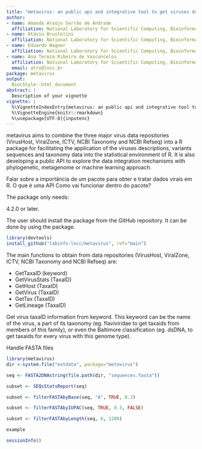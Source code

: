 ```yaml
---
title: "metavirus: an public api and integrative tool to get viruses data into R system"
author:
- name: Amanda Araújo Serrão de Andrade
  affiliation: National Laboratory for Scientific Computing, Bioinformatics Laboratory (LABINFO), Petrópolis, Rio de Janeiro, Brazil
- name: Otávio Brustolini
  affiliation: National Laboratory for Scientific Computing, Bioinformatics Laboratory (LABINFO), Petrópolis, Rio de Janeiro, Brazil
- name: Eduardo Wagner
  affiliation: National Laboratory for Scientific Computing, Bioinformatics Laboratory (LABINFO), Petrópolis, Rio de Janeiro, Brazil
- name: Ana Tereza Ribeiro de Vasconcelos
  affiliation: National Laboratory for Scientific Computing, Bioinformatics Laboratory (LABINFO), Petrópolis, Rio de Janeiro, Brazil
  email: atrv@lncc.br
package: metavirus
output:
  BiocStyle::html_document
abstract: |
  Description of your vignette
vignette: |
  %\VignetteIndexEntry{metavirus: an public api and integrative tool to get viruses data into R system}
  %\VignetteEngine{knitr::rmarkdown}
  %\usepackage[UTF-8]{inputenc}
---
```


\section{Background}

metavirus aims to combine the three major virus data repositories (VirusHost, ViralZone, ICTV, NCBI Taxonomy and NCBI Refseq) into a R package for facilitating the application of the viruses descriptions, variants sequences and taxonomy data into the statistical environment of R. It is also developing a public API to explore the data integration mechanisms with phylogenetic, metagenome or machine learning approach.

Falar sobre a importância de um pacote para obter e tratar dados virais em R.
O que é uma API 
Como vai funcionar dentro do pacote?

\newpage

\section{The metavirus package}

\begin{figure*}
\includegraphics[keepaspectratio,width=12cm]{\jobname-Fig1.png}
\raggedright
\caption{\label{fig:wide}Logo}
\end{figure*}

\subsection{Dependencies}

The package only needs: 

\R{} 4.2.0 or later.

\subsection{Instalation}

The user should install the package from the GitHub repository. It can be done by using the \CRANpkg{devtools} package.

```r
library(devtools)
install_github("labinfo-lncc/metavirus", ref="main")
```

\subsection{Package structure}

\begin{figure*}
\includegraphics[keepaspectratio,width=12cm]{\jobname-Fig2.png}
\raggedright
\caption{\label{fig:wide}Workflow}
\end{figure*}

\subsubsection{Get virus data}

The main functions to obtain from data repositories (VirusHost, ViralZone, ICTV, NCBI Taxonomy and NCBI Refseq) are:

* GetTaxaID (keyword)
* GetVirusStats (TaxaID)
* GetHost (TaxaID)
* GetVirus (TaxaID)
* GetTax (TaxaID)
* GetLineage (TaxaID)

\subsubsubsection{GetTaxaID}

Get virus taxaID information from keyword. This keyword can be the name of the virus, a part of its taxonomy (eg. flaviviridae to get taxaids from members of this family), or even the Baltimore classification (eg. dsDNA, to get taxaids for every virus with this genome type). 

\subsubsubsection{GetVirusStats}

\subsubsubsection{GetHost}

\subsubsubsection{GetVirus}

\subsubsubsection{GetTax}

\subsubsubsection{GetLineage}

\subsubsection{Retrive sequences from NCBI RefSeq}

\subsubsubsection{GetSEQS}

\subsubsection{Preprocessing}

Handle FASTA files

```r
library(metavirus)
dir <-system.file("extdata", package="metavirus")
```

\subsubsubsection{FASTA2DNAstring}

```r
seq <- FASTA2DNAstring(file.path(dir, "sequences.fasta"))
```

\subsubsubsection{SEQsStatsReport}

```r
subset <- SEQsStatsReport(seq)
```

\subsubsubsection{filterFASTAbyBase}

```r
subset <- filterFASTAbyBase(seq, "A", TRUE, 0.3)
```

\subsubsubsection{filterFASTAbyIUPAC}

```r
subset <- filterFASTAbyIUPAC(seq, TRUE, 0.3, FALSE)
```

\subsubsubsection{filterFASTAbyLength}

```r
subset <- filterFASTAbyLength(seq, 0, 1200)
```

\subsection{Applicability and pratical examples}

\subsubsubsection{AlignmentSEQS}
\subsubsubsection{MLclassificationSEQS}

\subsubsection{Example 1: genome alignment}

```r
example
```

\subsubsection{Example 2: viral classification}

\section{What to expect from newest versions}
\section{SessionInfo}

```r
sessionInfo()
```
